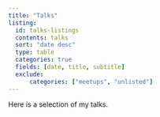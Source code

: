 ```yaml
---
title: "Talks"
listing:
  id: talks-listings
  contents: talks
  sort: "date desc"
  type: table
  categories: true
  fields: [date, title, subtitle]
  exclude:
      categories: ["meetups", "unlisted"]
---
```


Here is a selection of my talks.

::: {#talks-listings}
:::
